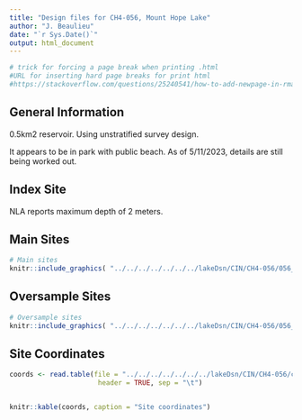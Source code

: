 ```yaml
---
title: "Design files for CH4-056, Mount Hope Lake"
author: "J. Beaulieu"
date: "`r Sys.Date()`"
output: html_document
---
```


```r
# trick for forcing a page break when printing .html
#URL for inserting hard page breaks for print html
#https://stackoverflow.com/questions/25240541/how-to-add-newpage-in-rmarkdown-in-a-smart-way
```
## General Information
0.5km2 reservoir.  Using unstratified survey design.

It appears to be in park with public beach.  As of 5/11/2023, details are still being worked out.

## Index Site
NLA reports maximum depth of 2 meters.

## Main Sites
```r
# Main sites
knitr::include_graphics( "../../../../../../../lakeDsn/CIN/CH4-056/056_Main.png")
```
<P style="page-break-before: always">
  
  

## Oversample Sites
```r
# Oversample sites
knitr::include_graphics( "../../../../../../../lakeDsn/CIN/CH4-056/056_Over.png")
```

<P style="page-break-before: always">
## Site Coordinates
```r

coords <- read.table(file = "../../../../../../../lakeDsn/CIN/CH4-056/ch4_056Sites.txt",
                      header = TRUE, sep = "\t")


knitr::kable(coords, caption = "Site coordinates")
```